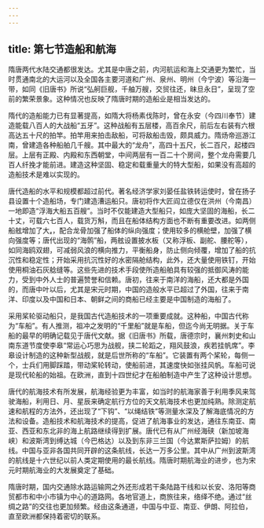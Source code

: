 ```yaml
---
---
---
```

title: 第七节造船和航海
---







隋唐两代水陆交通都很发达。尤其是中唐之前，内河航运和海上交通更为繁忙，当时贯通南北的大运河以及全国各主要河道和广州、泉州、明州（今宁波）等沿海一带，如同《旧唐书》所说“弘舸巨舰，千舳万艘，交贸往还，昧旦永日”，呈现了空前的繁荣景象。这种情况也反映了隋唐时期的造船业是相当发达的。

隋代的造船能力已有显著提高，如隋大将杨素伐陈时，曾在永安（今四川奉节）建造能载八百人的大战船“五牙”。这种战船有五层楼，高百余尺，前后左右装有六根高达五十尺的拍竿。拍竿用来拍击敌船，可将敌船击毁，颇具威力。隋炀帝巡游江南，曾建造各种船舶几千艘。其中最大的“龙舟”，高四十五尺，长二百尺，起楼四层。上层有正殿、内殿和东西朝堂，中间两层有一百二十个房间，整个龙舟需要几百人纤挽才能前进。建造这种坚固、稳定和载重量大的特大型船，如果没有高超的造船技术是难以实现的。

唐代造船的水平和规模都超过前代。著名经济学家刘晏任盐铁转运使时，曾在扬子县设置十个造船场，专门建造漕运船只。唐初将作大匠阎立德仅在洪州（今南昌）一地即造“浮海大船五百艘”。当时不仅能建造大型船只，如庞大坚固的海船，长二十丈，可载六七百人，载货万斛，而且在船体结构方面也不断有重要改进。如两侧船舷增加了大，配合龙骨加强了船体的纵向强度；使用较多的横舱壁，加强了横向强度等；唐代出现的“海鹘”船，两舷设置披水板（又称浮板、副舵、腰舵等），如同海鸥双翅，可减弱风浪的横向推力，平衡船身，防止侧向倾覆，增加了船的抗沉性和稳定性；开始采用抗沉性好的水密隔舱结构，此外，还大量使用铁钉，开始使用桐油石灰艌缝等。这些先进的技术手段使所造船舶具有较强的抵御风涛的能力，受到中外人士的普遍赞誉和信赖。唐初，往来于南洋的海船，还大都是外国的，而唐中叶以后，尤其是宋元时期，中国的造般水平已超过了外国，往来于南洋、印度以及中国和日本、朝鲜之间的商船已经主要是中国制造的海船了。

采用桨轮驱动船只，是我国古代造船技术的一项重要成就。这种船，中国古代称为“车船”。有人推测，祖冲之发明的“千里船”就是车船，但迄今尚无明据。关于车船的最早的明确记载见于唐代文献。据《旧唐书》所载，唐德宗时，襄州刺史和山南东道节度使李皋“常运心巧思为战舰，挟二轮蹈之，翔风鼓浪，疾若挂帆席”。李皋设计制造的这种新型战舰，就是后世所称的“车船”。它装置有两个桨轮，每侧一个，士兵们用脚踩踏，带动桨轮转动，使船前进，其速度快如张挂风帆。车船可说是现代轮船的始祖。在欧洲，直到十四世纪才在船舶制造中产生了这种设计思想。

唐代的航海技术有所发展，航海经验更为丰富，如当时的航海家善于利用季风来驾驶海船，利用日、月、星辰来确定航行方位的天文航海技术也更加纯熟。除测定航速和航程的方法外，还出现了“下钩”、“以绳结铁”等测量水深及了解海底情况的方法和设备。造船技术和航海技术的提高，促进了航海事业的发达，通往东南亚、南亚、西亚和东北非的海上航路继续得到扩展。唐代已有从广州经海硖（新加坡海峡）和波斯湾到缚达城（今巴格达）以及到东非三兰国（今达累斯萨拉姆）的航线。中国与亚非各国共同开辟的这条航线，长达一万多公里。其中从广州到波斯湾的航线是十六世纪以前人类定期使用的最长航线。隋唐时期航海业的进步，也为宋元时期航海业的大发展奠定了基础。

隋唐时期，国内交通除水路运输网之外还形成若干条陆路干线和以长安、洛阳等商贸都市和中小市镇为中心的道路网。各地官道上，商旅往来，络绎不绝。通过“丝绸之路”的交往也更加频繁。经由这条通道，中国与中亚、南亚、伊朗、阿拉伯，直至欧洲都保持着密切的联系。